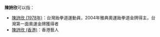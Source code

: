 {{pp-semi-sock}}
'''陳詩欣'''可以指：
*[[陳詩欣_(1978年)|陳詩欣 (1978年)]]：台灣跆拳道運動員，2004年雅典奧運跆拳道金牌得主，台灣第一面奧運金牌獲得者
*[[陳詩欣_(香港)|陳詩欣 (香港)]]：香港藝人

{{Disambig|S|Cat=三字陳姓人名消歧义}}